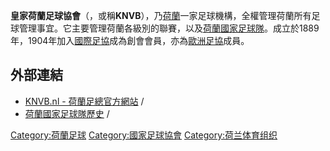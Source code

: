 {{noteTA|G1=Football}}
{{國家足協 
| Name               = 皇家荷蘭足球協會<br />Koninklijke Nederlandse Voetbal Bond
| Logo               = Netherlands national football team logo.png 
| Founded            = 1889年 
| FIFA affiliation   = 1904年 
| Region             = [[歐洲足協|歐洲足協]] 
| Region affiliation = 1954年 
| President          = {{tsl|en|Just Spee}}
}}
'''皇家荷蘭足球協會'''（{{lang-nl|'''Koninklijke Nederlandse Voetbal Bond'''}}，或稱'''KNVB'''），乃[[荷蘭|荷蘭]]一家足球機構，全權管理荷蘭所有足球管理事宜。它主要管理荷蘭各級別的聯賽，以及[[荷蘭國家足球隊|荷蘭國家足球隊]]。成立於1889年，1904年加入[[國際足協|國際足協]]成為創會會員，亦為[[歐洲足協|歐洲足協]]成員。

== 外部連結 ==
* [http://www.knvb.nl/english KNVB.nl - 荷蘭足總官方網站] {{Wayback|url=http://www.knvb.nl/english |date=20070202011553 }} {{en icon}} / {{nl icon}}
* [http://www.voetbalstats.nl/ 荷蘭國家足球隊歷史] {{Wayback|url=http://www.voetbalstats.nl/ |date=20110427004326 }} {{en icon}} / {{nl icon}}

{{UEFA成員國家足球協會}}

[[Category:荷蘭足球|Category:荷蘭足球]]
[[Category:國家足球協會|Category:國家足球協會]]
[[Category:荷兰体育组织|Category:荷兰体育组织]]
